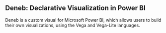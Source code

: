 
## Deneb: Declarative Visualization in Power BI

Deneb is a custom visual for <OutboundLink href="https://www.powerbi.com" target="_blank">Microsoft Power BI</OutboundLink>, which allows users to build their own visualizations, using the <OutboundLink href="http://vega.github.io/vega" target="_blank">Vega</OutboundLink> and <OutboundLink href="http://vega.github.io/vega-lite" target="_blank">Vega-Lite</OutboundLink> languages.
